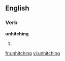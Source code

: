 ==English==

===Verb===
'''unhitching'''
# {{present participle of|unhitch}}

[[fr:unhitching]]
[[vi:unhitching]]